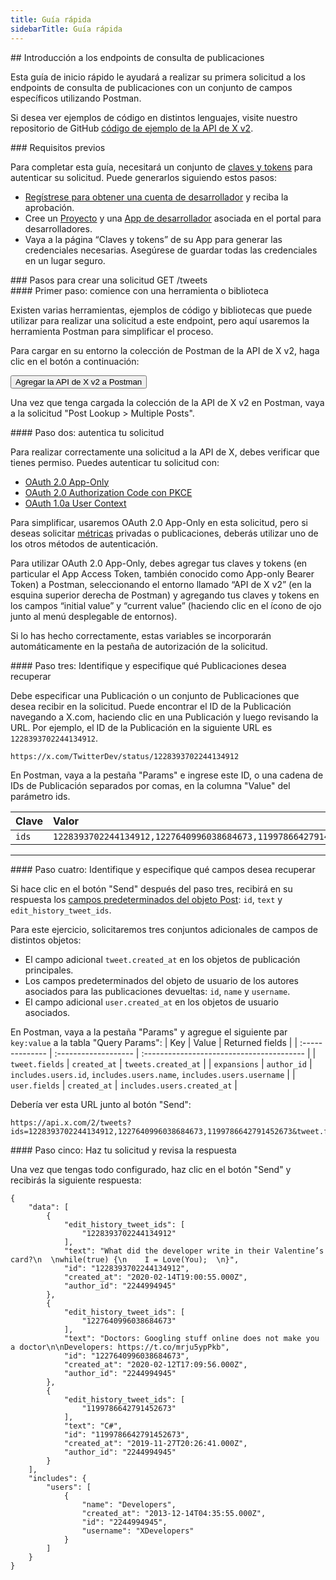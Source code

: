 ```yaml
---
title: Guía rápida
sidebarTitle: Guía rápida
---
```



<div id="getting-started-with-the-posts-lookup-endpoints">
  ## Introducción a los endpoints de consulta de publicaciones
</div>

Esta guía de inicio rápido le ayudará a realizar su primera solicitud a los endpoints de consulta de publicaciones con un conjunto de campos específicos utilizando Postman.

Si desea ver ejemplos de código en distintos lenguajes, visite nuestro repositorio de GitHub [código de ejemplo de la API de X v2](https://github.com/xdevplatform/Twitter-API-v2-sample-code).

<Note>
  ### Requisitos previos

  Para completar esta guía, necesitará un conjunto de [claves y tokens](/es/resources/fundamentals/authentication) para autenticar su solicitud. Puede generarlos siguiendo estos pasos:

  - [Regístrese para obtener una cuenta de desarrollador](https://developer.x.com/en/portal/petition/essential/basic-info) y reciba la aprobación.
  - Cree un [Proyecto](/es/resources/fundamentals/projects) y una [App de desarrollador](/es/resources/fundamentals/developer-apps) asociada en el portal para desarrolladores.
  - Vaya a la página “Claves y tokens” de su App para generar las credenciales necesarias. Asegúrese de guardar todas las credenciales en un lugar seguro.
</Note>

<div id="steps-to-build-a-get-tweets-request">
  ### Pasos para crear una solicitud GET /tweets
</div>

<div id="step-one-start-with-a-tool-or-library">
  #### Primer paso: comience con una herramienta o biblioteca
</div>

Existen varias herramientas, ejemplos de código y bibliotecas que puede utilizar para realizar una solicitud a este endpoint, pero aquí usaremos la herramienta Postman para simplificar el proceso.

Para cargar en su entorno la colección de Postman de la API de X v2, haga clic en el botón a continuación:

<Button href="https://app.getpostman.com/run-collection/9956214-784efcda-ed4c-4491-a4c0-a26470a67400">
  Agregar la API de X v2 a Postman
</Button>

Una vez que tenga cargada la colección de la API de X v2 en Postman, vaya a la solicitud "Post Lookup > Multiple Posts".

<div id="step-two-authenticate-your-request">
  #### Paso dos: autentica tu solicitud
</div>

Para realizar correctamente una solicitud a la API de X, debes verificar que tienes permiso. Puedes autenticar tu solicitud con:

- [OAuth 2.0 App-Only](es/resources/fundamentals/authentication)
- [OAuth 2.0 Authorization Code con PKCE](es/resources/fundamentals/authentication)
- [OAuth 1.0a User Context](es/resources/fundamentals/authentication)

Para simplificar, usaremos OAuth 2.0 App-Only en esta solicitud, pero si deseas solicitar [métricas](/es/x-api/fundamentals/metrics) privadas o publicaciones, deberás utilizar uno de los otros métodos de autenticación.

Para utilizar OAuth 2.0 App-Only, debes agregar tus claves y tokens (en particular el App Access Token, también conocido como App-only Bearer Token) a Postman, seleccionando el entorno llamado “API de X v2” (en la esquina superior derecha de Postman) y agregando tus claves y tokens en los campos “initial value” y “current value” (haciendo clic en el ícono de ojo junto al menú desplegable de entornos).

Si lo has hecho correctamente, estas variables se incorporarán automáticamente en la pestaña de autorización de la solicitud.

<div id="step-three-identify-and-specify-which-posts-you-would-like-to-retrieve">
  #### Paso tres: Identifique y especifique qué Publicaciones desea recuperar
</div>

Debe especificar una Publicación o un conjunto de Publicaciones que desea recibir en la solicitud. Puede encontrar el ID de la Publicación navegando a X.com, haciendo clic en una Publicación y luego revisando la URL. Por ejemplo, el ID de la Publicación en la siguiente URL es `1228393702244134912`.

`https://x.com/TwitterDev/status/1228393702244134912`

En Postman, vaya a la pestaña "Params" e ingrese este ID, o una cadena de IDs de Publicación separados por comas, en la columna "Value" del parámetro ids.

| Clave  | Valor |
| :---- | :----- |
| `ids` | `1228393702244134912,1227640996038684673,1199786642791452673` |

---

<div id="step-four-identify-and-specify-which-fields-you-would-like-to-retrieve">
  #### Paso cuatro: Identifique y especifique qué campos desea recuperar
</div>

Si hace clic en el botón "Send" después del paso tres, recibirá en su respuesta los [campos predeterminados del objeto Post](/es/x-api/fundamentals/data-dictionary): `id`, `text` y `edit_history_tweet_ids`.

Para este ejercicio, solicitaremos tres conjuntos adicionales de campos de distintos objetos:

- El campo adicional `tweet.created_at` en los objetos de publicación principales.
- Los campos predeterminados del objeto de usuario de los autores asociados para las publicaciones devueltas: `id`, `name` y `username`.
- El campo adicional `user.created_at` en los objetos de usuario asociados.

En Postman, vaya a la pestaña "Params" y agregue el siguiente par `key:value` a la tabla "Query Params":
| Key            | Value               | Returned fields                          |
| :-------------- | :------------------- | :---------------------------------------- |
| `tweet.fields` | `created_at`        | `tweets.created_at`                      |
| `expansions`   | `author_id`         | `includes.users.id`, `includes.users.name`, `includes.users.username` |
| `user.fields`  | `created_at`        | `includes.users.created_at`              |

Debería ver esta URL junto al botón "Send":

```
https://api.x.com/2/tweets?ids=1228393702244134912,1227640996038684673,1199786642791452673&tweet.fields=created_at&expansions=author_id&user.fields=created_at
```

<div id="step-five-make-your-request-and-review-your-response">
  #### Paso cinco: Haz tu solicitud y revisa la respuesta
</div>

Una vez que tengas todo configurado, haz clic en el botón "Send" y recibirás la siguiente respuesta:

```
{
    "data": [
        {
            "edit_history_tweet_ids": [
                "1228393702244134912"
            ],
            "text": "What did the developer write in their Valentine’s card?\n  \nwhile(true) {\n    I = Love(You);  \n}",
            "id": "1228393702244134912",
            "created_at": "2020-02-14T19:00:55.000Z",
            "author_id": "2244994945"
        },
        {
            "edit_history_tweet_ids": [
                "1227640996038684673"
            ],
            "text": "Doctors: Googling stuff online does not make you a doctor\n\nDevelopers: https://t.co/mrju5ypPkb",
            "id": "1227640996038684673",
            "created_at": "2020-02-12T17:09:56.000Z",
            "author_id": "2244994945"
        },
        {
            "edit_history_tweet_ids": [
                "1199786642791452673"
            ],
            "text": "C#",
            "id": "1199786642791452673",
            "created_at": "2019-11-27T20:26:41.000Z",
            "author_id": "2244994945"
        }
    ],
    "includes": {
        "users": [
            {
                "name": "Developers",
                "created_at": "2013-12-14T04:35:55.000Z",
                "id": "2244994945",
                "username": "XDevelopers"
            }
        ]
    }
}
```